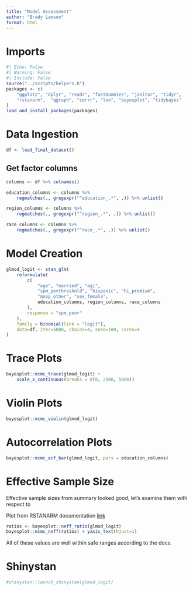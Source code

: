 ```yaml
---
title: "Model Assessment"
author: "Brady Lamson"
format: html
---
```


# Imports

```r
#| Echo: False
#| Warning: False
#| Include: False
source("../scripts/helpers.R")
packages <- c(
    "ggplot2", "dplyr", "readr", "fastDummies", "janitor", "tidyr",
    "rstanarm",  "qgraph", "corrr", "loo", "bayesplot", "tidybayes"
)
load_and_install_packages(packages)
```

# Data Ingestion

```r
df <- load_final_dataset()
```

## Get factor columns
```r
columns <- df %>% colnames()

education_columns <- columns %>%
    regmatches(., gregexpr("^education_.*", .)) %>% unlist()

region_columns <- columns %>%
    regmatches(., gregexpr("^region_.*", .)) %>% unlist()

race_columns <- columns %>%
    regmatches(., gregexpr("^race_.*", .)) %>% unlist()
```

# Model Creation

```r
glmod_logit <- stan_glm(
    reformulate(
        c(
            "age", "married", "agi",
            "spm_povthreshold", "hispanic", "hi_premium",
            "moop_other", "sex_female",
            education_columns, region_columns, race_columns
        ), 
        response = "spm_poor"
    ), 
    family = binomial(link = "logit"),
    data=df, iter=5000, chains=4, seed=100, cores=4
)
```

# Trace Plots

```r
bayesplot::mcmc_trace(glmod_logit) +
    scale_x_continuous(breaks = c(0, 2500, 5000))
```
# Violin Plots

```r
bayesplot::mcmc_violin(glmod_logit)
```

# Autocorrelation Plots

```r
bayesplot::mcmc_acf_bar(glmod_logit, pars = education_columns)
```

# Effective Sample Size

Effective sample sizes from summary looked good, let's examine them with respect to 

Plot from RSTANARM documentation
[link](https://cran.r-project.org/web/packages/bayesplot/vignettes/visual-mcmc-diagnostics.html)

```r
ratios <- bayesplot::neff_ratio(glmod_logit)
bayesplot::mcmc_neff(ratios) + yaxis_text(hjust=1)
```

All of these values are well within safe ranges according to the docs.

# Shinystan

```r
#shinystan::launch_shinystan(glmod_logit)
```

